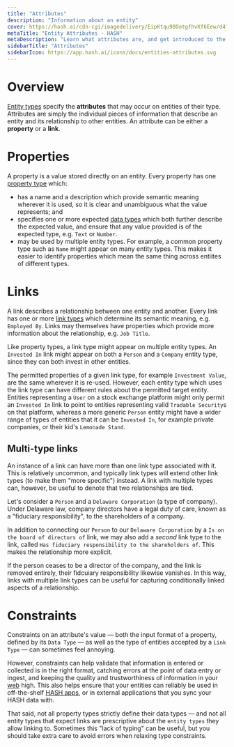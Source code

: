 ```yaml
---
title: "Attributes"
description: "Information about an entity"
cover: https://hash.ai/cdn-cgi/imagedelivery/EipKtqu98OotgfhvKf6Eew/d4f9cbbb-2b05-463e-8a3a-e9da879c8700/public
metaTitle: "Entity Attributes - HASH"
metaDescription: "Learn what attributes are, and get introduced to the different kinds of attributes that may exist on entities in HASH"
sidebarTitle: "Attributes"
sidebarIcon: https://app.hash.ai/icons/docs/entities-attributes.svg
---
```


# Overview

[Entity types](/guide/types/entity-types) specify the **attributes** that may occur on entities of their type. Attributes are simply the individual pieces of information that describe an entity and its relationship to other entities. An attribute can be either a **property** or a **link**.

# Properties

A property is a value stored directly on an entity. Every property has one [property type](/guide/types/property-types) which:

- has a name and a description which provide semantic meaning wherever it is used, so it is clear and unambiguous what the value represents; and
- specifies one or more expected [data types](/guide/types/data-types) which both further describe the expected value, and ensure that any value provided is of the expected type, e.g. `Text` or `Number`.
- may be used by multiple entity types. For example, a common property type such as `Name` might appear on many entity types. This makes it easier to identify properties which mean the same thing across entiites of different types.

# Links

A link describes a relationship between one entity and another. Every link has one or more [link types](/guide/types/link-type) which determine its semantic meaning, e.g. `Employed By`. Links may themselves have properties which provide more information about the relationship, e.g. `Job Title`.

Like property types, a link type might appear on multiple entity types. An `Invested In` link might appear on both a `Person` and a `Company` entity type, since they can both invest in other entities.

The permitted properties of a given link type, for example `Investment Value`, are the same wherever it is re-used. However, each entity type which uses the link type can have different rules about the permitted target entity. Entities representing a `User` on a stock exchange platform might only permit an `Invested In` link to point to entities representing valid `Tradable Security`s on that platform, whereas a more generic `Person` entity might have a wider range of types of entities that it can be `Invested In`, for example private companies, or their kid's `Lemonade Stand`.

## Multi-type links

An instance of a link can have more than one link type associated with it. This is relatively uncommon, and typically link types will extend other link types (to make them "more specific") instead. A link with multiple types can, however, be useful to denote that two relationships are tied.

Let's consider a `Person` and a `Delaware Corporation` (a type of company). Under Delaware law, company directors have a legal duty of care, known as a "fiduciary responsibility", to the shareholders of a company.

In addition to connecting our `Person` to our `Delaware Corporation` by a `Is on the board of directors of` link, we may also add a _second_ link type to the link, called `Has fiduciary responsibility to the shareholders of`. This makes the relationship more explicit.

If the person ceases to be a director of the company, and the link is removed entirely, their fidcuiary responsibility likewise vanishes. In this way, links with multiple link types can be useful for capturing conditionally linked aspects of a relationship.

# Constraints

Constraints on an attribute's value — both the input format of a property, defined by its `Data Type` — as well as the type of entities accepted by a `Link Type` — can sometimes feel annoying.

However, constraints can help validate that information is entered or collected is in the right format, catching errors at the point of data entry or ingest, and keeping the quality and trustworthiness of information in your [web](/guide/webs) high. This also helps ensure that your entities can reliably be used in off-the-shelf [HASH apps](/guide/apps), or in external applications that you sync your HASH data with.

That said, not all property types strictly define their data types — and not all entity types that expect links are prescriptive about the `entity types` they allow linking to. Sometimes this "lack of typing" can be useful, but you should take extra care to avoid errors when relaxing type constraints.
